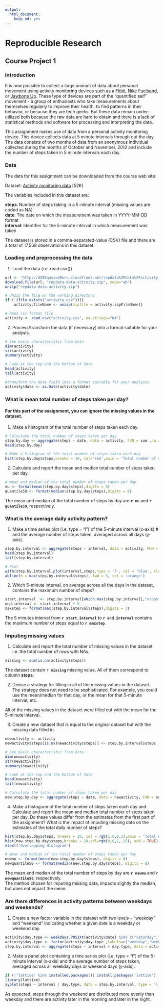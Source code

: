 ```yaml
---
output: 
  html_document: 
    keep_md: yes
---
```

# **Reproducible Research**
## Course Project 1

### **Introduction**

It is now possible to collect a large amount of data about personal movement using activity monitoring devices such as a [Fitbit](http://www.fitbit.com/), [Nike Fuelband](http://www.nike.com/us/en_us/c/nikeplus-fuel), or [Jawbone Up](https://jawbone.com/up/app). These type of devices are part of the "quantified self" movement - a group of enthusiasts who take measurements about themselves regularly to improve their health, to find patterns in their behavior, or because they are tech geeks. But these data remain under-utilized both because the raw data are hard to obtain and there is a lack of statistical methods and software for processing and interpreting the data.

This assignment makes use of data from a personal activity monitoring device. This device collects data at 5 minute intervals through out the day. The data consists of two months of data from an anonymous individual collected during the months of October and November, 2012 and include the number of steps taken in 5 minute intervals each day.

### **Data**

The data for this assignment can be downloaded from the course web site:

Dataset: [Activity monitoring data](https://d396qusza40orc.cloudfront.net/repdata%2Fdata%2Factivity.zip) [52K]

The variables included in this dataset are:

**steps**: Number of steps taking in a 5-minute interval (missing values are coded as NA)  
**date**: The date on which the measurement was taken in YYYY-MM-DD format  
**interval**: Identifier for the 5-minute interval in which measurement was taken

The dataset is stored in a comma-separated-value (CSV) file and there are a total of 17,568 observations in this dataset.

### **Loading and preprocessing the data**

1. Load the data (i.e. read.csv())

```r

url <- "http://d396qusza40orc.cloudfront.net/repdata%2Fdata%2Factivity.zip"
download.file(url, "repdata-data-activity.zip", mode="wb")
unzip("repdata-data-activity.zip")

# Unzip the file on the working directory 
if (!(file.exists("activity.csv"))){
    activity.fileName <- unzip(zipfile = activity.zipFileName)}

# Read csv format file
activity <- read.csv("activity.csv", na.strings="NA")
```

2. Process/transform the data (if necessary) into a format suitable for your analysis. 

```r

# See basic characteristic from data
dim(activity)
str(activity)
summary(activity)

# Look at the top and the bottom of data
head(activity)
tail(activity)

#transform the date field into a format suitable for your analysis
activity$date <- as.Date(activity$date)
```

### **What is mean total number of steps taken per day?**
#### For this part of the assignment, you can ignore the missing values in the dataset.

1. Make a histogram of the total number of steps taken each day.

```r

# Calculate the total number of steps taken per day
step.by.day <- aggregate(steps ~ date, data = activity, FUN = sum ,na.rm = FALSE)
head(step.by.day)

# Make a histogram of the total number of steps taken each day
hist(step.by.day$steps,breaks = 10, col='red',main = 'Total number of steps taken each day',xlab = 'steps')
```

2. Calculate and report the mean and median total number of steps taken per day.

```r

# mean and median of the total number of steps taken per day
mu <- format(mean(step.by.day$steps),digits = 8)
quantile50 <- format(median(step.by.day$steps),digits = 8)
```

The mean and median of the total number of steps by day are **`r mu`** and **`r quantile50`**, respectively.

### **What is the average daily activity pattern?**

1. Make a time series plot (i.e. type = "l") of the 5-minute interval (x-axis) # and the average number of steps taken, averaged across all days (y-axis).

```r

step.by.interval <- aggregate(steps ~ interval, data = activity, FUN = mean ,na.rm = FALSE)
head(step.by.interval)
tail(step.by.interval)

# Plot
with(step.by.interval,plot(interval,steps,type = 'l', col = 'blue', xlab = ' 5 minutes interval', ylab = 'steps (mean)', main = 'Average number of steps taken by 5-minute interval '))
abline(h = max(step.by.interval$steps), lwd = 3, col = 'orange')
```

2. Which 5-minute interval, on average across all the days in the dataset, contains the maximum number of steps?

```r

start.interval  <- step.by.interval[which.max(step.by.interval[,"steps"]),1]
end.interval <- start.interval + 5
maxstep <- format(max(step.by.interval$steps),digits = 3)
```

The 5 minutes interval from **`r start.interval`** to **`r end.interval`** contains the maximum number of steps equal to **`r maxstep`**.

### **Imputing missing values**

1. Calculate and report the total number of missing values in the dataset
i.e. the total number of rows with NAs.

```r

missing <- sum(is.na(activity$steps))
```

The dataset contain **`r missing`** missing value. All of them correspond to column **steps**. 

2. Devise a strategy for filling in all of the missing values in the dataset. The strategy does not need to be sophisticated. For example, you could use the mean/median for that day, or the mean for that 5-minute interval, etc.

All of the missing values in the dataset were filled out with the mean for the 5-minute interval.

3. Create a new dataset that is equal to the original dataset but with the missing data filled in.

```r
newactivity <- activity
newactivity$steps[is.na(newactivity$steps)] <- step.by.interval$steps

# See basic characteristic from data
dim(newactivity)
str(newactivity)
summary(newactivity)

# Look at the top and the bottom of data
head(newactivity)
tail(newactivity)

# Calculate the total number of steps taken per day
new.step.by.day <- aggregate(steps ~ date, data = newactivity, FUN = sum ,na.rm = FALSE)
```

4. Make a histogram of the total number of steps taken each day and Calculate and report the mean and median total number of steps taken per day. Do these values differ from the estimates from the first part of the assignment? What is the impact of imputing missing data on the estimates of the total daily number of steps?

```r
hist(step.by.day$steps, breaks = 10, col = rgb(1,0,0,1),main = 'Total number of steps taken each day',xlab = 'steps')
hist(new.step.by.day$steps,breaks = 10,col=rgb(0,0,1,.25), add = TRUE)
mtext('Overlapping Histogram')

# mean and median of the total number of steps taken per day
newmu <- format(mean(new.step.by.day$steps), digits = 8)
newquantile50 <- format(median(new.step.by.day$steps), digits = 8)
```

The mean and median of the total number of steps by day are **`r newmu`** and **`r newquantile50`**, respectively.  
The method chosen for imputing missing data, impacts slightly the median, but does not impact the mean.

### **Are there differences in activity patterns between weekdays and weekends?**

1. Create a new factor variable in the dataset with two levels -- "weekday" and "weekend" indicating whether a given date is a weekday or weekend day.

```r
activity$day.type <- weekdays.POSIXt(activity$date) %in% c("Saturday","Sunday")
activity$day.type <- factor(activity$day.type ,labels=c("weekday","weekend"))
step.by.interval <- aggregate(steps ~ interval + day.type, data = activity, FUN = mean)
```

2. Make a panel plot containing a time series plot (i.e. type = "l") of the 5-minute interval (x-axis) and the average number of steps taken, averaged across all weekday days or weekend days (y-axis).

```r

if (!'lattice' %in% installed.packages()) install.packages('lattice')
library(lattice)
xyplot(steps ~ interval | day.type, data = step.by.interval, type = 'l', layout = c(1, 2), xlab = ' 5 minutes interval', ylab = 'steps (mean)', main = 'Average number of steps taken by 5-minute interval')

```

As expected, steps through the weekend are distributed more evenly than weekday and there are activity later in the morning and later in the night.


